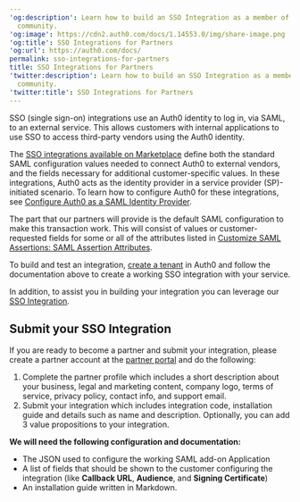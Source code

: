 ---
'og:description': Learn how to build an SSO Integration as a member of our partner
  community.
'og:image': https://cdn2.auth0.com/docs/1.14553.0/img/share-image.png
'og:title': SSO Integrations for Partners
'og:url': https://auth0.com/docs/
permalink: sso-integrations-for-partners
title: SSO Integrations for Partners
'twitter:description': Learn how to build an SSO Integration as a member of our partner
  community.
'twitter:title': SSO Integrations for Partners
---
<Tooltip tip="Single Sign-On (SSO): Service that, after a user logs into one applicaton, automatically logs that user in to other applications." cta="View Glossary" href="/docs/glossary?term=SSO">SSO</Tooltip> (single sign-on) integrations use an Auth0 identity to log in, via <Tooltip tip="Single Sign-On (SSO): Service that, after a user logs into one applicaton, automatically logs that user in to other applications." cta="View Glossary" href="/docs/glossary?term=SAML">SAML</Tooltip>, to an external service. This allows customers with internal applications to use SSO to access third-party vendors using the Auth0 identity.

The [SSO integrations available on Marketplace](https://marketplace.auth0.com/features/sso-integrations) define both the standard SAML configuration values needed to connect Auth0 to external vendors, and the fields necessary for additional customer-specific values. In these integrations, Auth0 acts as the <Tooltip tip="Identity Provider (IdP): Service that stores and manages digital identities." cta="View Glossary" href="/docs/glossary?term=identity+provider">identity provider</Tooltip> in a service provider (SP)-initiated scenario. To learn how to configure Auth0 for these integrations, see [Configure Auth0 as a SAML Identity Provider](/docs/authenticate/single-sign-on/outbound-single-sign-on/configure-auth0-saml-identity-provider).

The part that our partners will provide is the default SAML configuration to make this transaction work. This will consist of values or customer-requested fields for some or all of the attributes listed in [Customize SAML Assertions: SAML Assertion Attributes](/docs/authenticate/protocols/saml/saml-configuration/customize-saml-assertions).

To build and test an integration, [create a tenant](https://auth0.com/signup) in Auth0 and follow the documentation above to create a working SSO integration with your service.

In addition, to assist you in building your integration you can leverage our [SSO Integration](https://github.com/auth0-marketplace/TEMPLATE-sso).

## Submit your SSO Integration

If you are ready to become a partner and submit your integration, please create a partner account at the [partner portal](https://partners.marketplace.auth0.com/) and do the following:

1. Complete the partner profile which includes a short description about your business, legal and marketing content, company logo, terms of service, privacy policy, contact info, and support email.
2. Submit your integration which includes integration code, installation guide and details such as name and description. Optionally, you can add 3 value propositions to your integration.

**We will need the following configuration and documentation:**

* The JSON used to configure the working SAML add-on Application
* A list of fields that should be shown to the customer configuring the integration (like **Callback URL**, **<Tooltip tip="Audience: Unique identifier of the audience for an issued token. Named aud in a token, its value contains the ID of either an application (Client ID) for an ID Token or an API (API Identifier) for an Access Token." cta="View Glossary" href="/docs/glossary?term=Audience">Audience</Tooltip>**, and **Signing Certificate**)
* An installation guide written in Markdown.